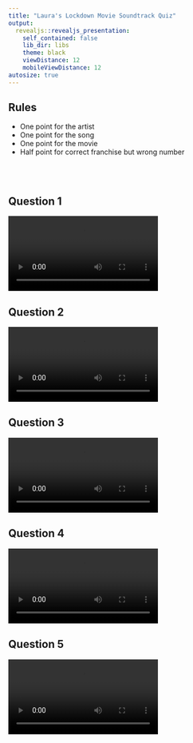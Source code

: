 ```yaml
---
title: "Laura's Lockdown Movie Soundtrack Quiz"
output:
  revealjs::revealjs_presentation:
    self_contained: false
    lib_dir: libs
    theme: black
    viewDistance: 12
    mobileViewDistance: 12
autosize: true
---
```


## Rules

- One point for the artist
- One point for the song
- One point for the movie
- Half point for correct franchise but wrong number


<br /><br />


## Question 1
<video data-autoplay><source data-src="1.mp4" type="video/mp4"></video>

## Question 2
<video data-autoplay><source data-src="6.mp4" type="video/mp4"></video>

## Question 3
<video data-autoplay><source data-src="7.mp4" type="video/mp4"></video>

## Question 4
<video data-autoplay><source data-src="8.mp4" type="video/mp4"></video>

## Question 5
<video data-autoplay><source data-src="10.mp4" type="video/mp4"></video>

